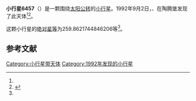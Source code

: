 {{Infobox planet
| bgcolour = #FFFFC0
| name = 6457 Kremsmunster
| symbol = 
| image = 
| caption = 
| discovery = yes
| discovery_ref = 
| discoverer = {{link-en|卢茨·D·施耐德|Lutz D. Schmadel}}、{{link-en|佛蒙特·伯根|Freimut Börngen}}
| discovery_site = [[陶腾堡|陶腾堡]] 
| discovered = 1992年9月2日
| designations = yes
| mp_name = 
| named_after = 
| alt_names = 1992 RT/ 1982 QN / 1987 SL22
| mp_category = [[主带小行星|主带小行星]]
| orbit_ref = <ref name="a">[http://ssd.jpl.nasa.gov/sbdb.cgi?sstr=6457 6457 Kremsmunster] {{Wayback|url=http://ssd.jpl.nasa.gov/sbdb.cgi?sstr=6457 |date=20140822164857 }}，小行星數據庫瀏覽器（JPL Small-Body Database Browser）－[[美国国家航空航天局|美国国家航空航天局]]喷气推进实验室</ref>
| epoch = 2456400.5（2013年4月18日更新）
| aphelion = {{convert|3.098213746022977|AU|km|3|abbr=on|lk=out}}
| perihelion = {{convert|2.6702052134201|AU|km|3|abbr=on}}
| semimajor = {{convert|2.884209479721538|AU|km|3|abbr=on}}
| eccentricity = 0.074198586
| period = 1789.116524日<br />4.9[[儒略年|儒略年]]
| avg_speed = 
| inclination = 2.940516390916989
| asc_node = 126.4326671914054
| mean_anomaly = 
| arg_peri = 259.8621744846206
| satellites = 
| physical_characteristics = yes
| dimensions = 
| mass = 
| density = 
| surface_grav = 
| escape_velocity = 
| sidereal_day = 
| axial_tilt = 
| pole_ecliptic_lat = 
| pole_ecliptic_lon = 
| albedo = 
| temperatures= 
| temp_name1 = 
| mean_temp_1 = 
| max_temp_1 = 
| temp_name2 = 
| max_temp_2 = 
| spectral_type = 
| abs_magnitude = 259.8621744846206
}}

'''小行星6457'''（{{lang-en|6457 Kremsmunster}}）是一颗围绕[[太阳|太阳]][[公转|公转]]的[[小行星|小行星]]。1992年9月2日，{{link-en|卢茨·D·施耐德|Lutz D. Schmadel}}、{{link-en|佛蒙特·伯根|Freimut Börngen}}在陶腾堡发现了此天体<ref name="a" /><ref>{{cite news|title=小行星列表|url=http://cfa-www.harvard.edu/iau/lists/NumberedMPs.txt|accessdate=2013-07-08|newspaper=哈佛大学|archive-date=2008-05-17|archive-url=https://web.archive.org/web/20080517010638/http://cfa-www.harvard.edu/iau/lists/NumberedMPs.txt|dead-url=no}}</ref>。

这颗小行星的[[绝对星等|绝对星等]]为259.8621744846206等<ref name="a" />。

==参考文献==
{{reflist}}
{{Minor Planet Number|[[小行星6456|小行星6456]]|[[小行星6458|小行星6458]]}}

{{小天体}}
{{asteroid-stub}}

[[Category:小行星带天体|Category:小行星带天体]]
[[Category:1992年发现的小行星|Category:1992年发现的小行星]]